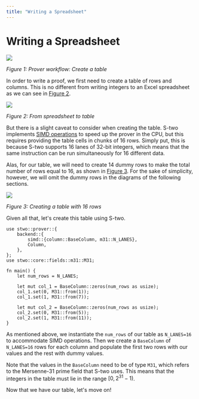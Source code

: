 ```yaml
---
title: "Writing a Spreadsheet"
---
```


# Writing a Spreadsheet

![](./writing-a-spreadsheet-1.png)

*Figure 1: Prover workflow: Create a table*

In order to write a proof, we first need to create a table of rows and columns. This is no different from writing integers to an Excel spreadsheet as we can see in [Figure 2](#fig-writing-a-spreadsheet-2).

![](./writing-a-spreadsheet-2.png)

*Figure 2: From spreadsheet to table*

But there is a slight caveat to consider when creating the table. S-two implements [SIMD operations](https://en.wikipedia.org/wiki/Single_instruction,_multiple_data) to speed up the prover in the CPU, but this requires providing the table cells in chunks of 16 rows. Simply put, this is because S-two supports 16 lanes of 32-bit integers, which means that the same instruction can be run simultaneously for 16 different data.

Alas, for our table, we will need to create 14 dummy rows to make the total number of rows equal to 16, as shown in [Figure 3](#fig-writing-a-spreadsheet-3). For the sake of simplicity, however, we will omit the dummy rows in the diagrams of the following sections.

![](./writing-a-spreadsheet-3.png)

*Figure 3: Creating a table with 16 rows*

Given all that, let's create this table using S-two.

```rust,ignore
use stwo::prover::{
    backend::{
        simd::{column::BaseColumn, m31::N_LANES},
        Column,
    },
};
use stwo::core::fields::m31::M31;

fn main() {
    let num_rows = N_LANES;

    let mut col_1 = BaseColumn::zeros(num_rows as usize);
    col_1.set(0, M31::from(1));
    col_1.set(1, M31::from(7));

    let mut col_2 = BaseColumn::zeros(num_rows as usize);
    col_2.set(0, M31::from(5));
    col_2.set(1, M31::from(11));
}
```

As mentioned above, we instantiate the `num_rows` of our table as `N_LANES=16` to accommodate SIMD operations. Then we create a `BaseColumn` of `N_LANES=16` rows for each column and populate the first two rows with our values and the rest with dummy values.

Note that the values in the `BaseColumn` need to be of type `M31`, which refers to the Mersenne-31 prime field that S-two uses. This means that the integers in the table must lie in the range $[0, 2^{31}-1)$.

Now that we have our table, let's move on!
